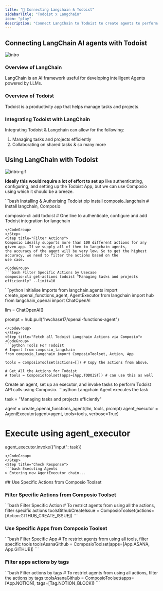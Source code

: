 ```yaml
---
title: "🚀 Connecting Langchain & Todoist"
sidebarTitle: "Todoist x Langchain"
icon: "play"
description: "Connect LangChain to Todoist to create agents to perform tasks using natural language"
---
```


## Connecting LangChain AI agents with Todoist
![intro](/media/intro.jpg)

### Overview of LangChain

LangChain is an AI framework useful for developing intelligent Agents powered by LLMs.

### Overview of Todoist

Todoist is a productivity app that helps manage tasks and projects.

### Integrating Todoist with LangChain

Integrating Todoist & Langchain can allow for the following:

1. Managing tasks and projects efficiently
2. Collaborating on shared tasks
& so many more

## Using LangChain with Todoist
![intro-gif](/media/intro.gif)
<Steps>
<Step title="Setting Up the Environment">

**Ideally this would require a lot of effort to set up** like authenticating, configuring, and setting up the Todoist App, but we can use Composio using which it should be a breeze.

<CodeGroup>
```bash Installing & Authorising Todoist
pip install composio_langchain # Install langchain, Composio 

composio-cli add todoist # One line to authenticate, configure and add Todoist integration for langchain
```
</CodeGroup>
</Step>
<Step title="Filter Actions">
Composio ideally supports more than 100 different actions for any given app. If we supply all of them to langchain agents, 
the accuracy of the agent will be very low. So to get the highest accuracy, we need to filter the actions based on the 
use case.

<CodeGroup>
```bash Filter Specific Actions by Usecase
composio-cli get-actions todoist "Managing tasks and projects efficiently" --limit=10
```
</CodeGroup>

</Step>
<Step title="Import Base Packages">

<CodeGroup>
```python Initialise Imports
from langchain.agents import create_openai_functions_agent, AgentExecutor
from langchain import hub
from langchain_openai import ChatOpenAI


llm = ChatOpenAI()

prompt = hub.pull("hwchase17/openai-functions-agent")
```
</CodeGroup>
</Step>
<Step title="Fetch all Todoist Langchain Actions via Composio">
<CodeGroup>
```python Tools For Todoist
# Import from composio_langchain
from composio_langchain import ComposioToolset, Action, App

tools = ComposioToolset(actions=[]) # Copy the actions from above. 

# Get All the Actions for Todoist
# tools = ComposioToolset(apps=[App.TODOIST]) # can use this as well
```
</CodeGroup>
</Step>
<Step title="Execute the Agent">
Create an agent, set up an executor, and invoke tasks to perform Todoist API calls using Composio. 
<CodeGroup>
```python Langchain Agent executes the task

task = "Managing tasks and projects efficiently"

agent = create_openai_functions_agent(llm, tools, prompt)
agent_executor = AgentExecutor(agent=agent, tools=tools, verbose=True)

# Execute using agent_executor
agent_executor.invoke({"input": task})
```
</CodeGroup>
</Step>
<Step title="Check Response">
```bash Executing Agents
> Entering new AgentExecutor chain...
```
</Step>
</Steps>
## Use Specific Actions from Composio Toolset

### Filter Specific Actions from Composio Toolset

<CodeGroup>
```bash Filter Specific Action
# To restrict agents from using all the actions, filter specific actions
toolsGithubCreateIssue = ComposioToolset(actions=[Action.GITHUB_CREATE_ISSUE])
```
</CodeGroup>

### Use Specific Apps from Composio Toolset
<CodeGroup>
```bash Filter Specific App
# To restrict agents from using all tools, filter specific tools
toolsAsanaGithub = ComposioToolset(apps=[App.ASANA, App.GITHUB])
```
</CodeGroup>

### Filter apps actions by tags 
<CodeGroup>
```bash Filter actions by tags
# To restrict agents from using all actions, filter the actions by tags
toolsAsanaGithub = ComposioToolset(apps=[App.NOTION], tags=[Tag.NOTION_BLOCK])
```
</CodeGroup>

